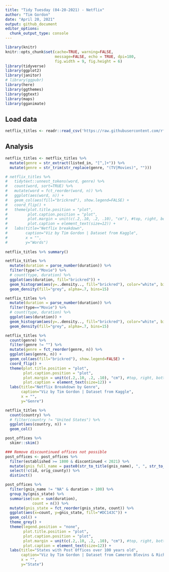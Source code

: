 ```yaml
---
title: "Tidy Tuesday (04-20-2021) - Netflix"
author: "Tim Gordon"
date: "April 20, 2021"
output: github_document
editor_options:
  chunk_output_type: console
---
```


```r
library(knitr)
knitr::opts_chunk$set(cache=TRUE, warning=FALSE,
                      message=FALSE, echo = TRUE, dpi=180,
                      fig.width = 9, fig.height = 6)
library(tidyverse)
library(ggplot2)
library(janitor)
# library(ggpubr)
library(here)
library(ggthemes)
library(ggtext)
library(maps)
library(gganimate)
```

## Load data

```r
netflix_titles <- readr::read_csv('https://raw.githubusercontent.com/rfordatascience/tidytuesday/master/data/2021/2021-04-20/netflix_titles.csv')

```

## Analysis

```r
netflix_titles <- netflix_titles %>%
  mutate(genre = str_extract(listed_in, "[^,]+")) %>%
  mutate(genre = str_trim(str_replace(genre, "(TV|Movies)", ""))) 

# netflix_titles %>%
#   tidytext::unnest_tokens(word, genre) %>%
#   count(word, sort=TRUE) %>%
#   mutate(word = fct_reorder(word, n)) %>%
#   ggplot(aes(word, n)) +
#   geom_col(aes(fill="brickred"), show.legend=FALSE) +
#   coord_flip() +
#   theme(plot.title.position = "plot",
#         plot.caption.position = "plot",
#         plot.margin = unit(c(.2,.10, .2, .10), "cm"), #top, right, bottom, left
#         plot.caption = element_text(size=12)) +
#   labs(title="Netflix breakdown",
#        caption="Viz by Tim Gordon | Dataset from Kaggle",
#        x = "",
#        y="Words")  
  
netflix_titles %>% summary()

netflix_titles %>%
  mutate(duration = parse_number(duration)) %>%
  filter(type!="Movie") %>%
  # count(type, duration) %>%
  ggplot(aes(duration, fill="brickred")) +
  geom_histogram(aes(y=..density.., fill="brickred"), color="white", bins=15) +
  geom_density(fill="grey", alpha=.7, bins=15)

netflix_titles %>%
  mutate(duration = parse_number(duration)) %>%
  filter(type=="Movie") %>%
  # count(type, duration) %>%
  ggplot(aes(duration)) +
  geom_histogram(aes(y=..density.., fill="brickred"), color="white", bins=15) +
  geom_density(fill="grey", alpha=.7, bins=15)

netflix_titles %>%
  count(genre) %>%
  filter(genre != "") %>%
  mutate(genre = fct_reorder(genre, n)) %>%
  ggplot(aes(genre, n)) +
  geom_col(aes(fill="brickred"), show.legend=FALSE) +
  coord_flip() +
  theme(plot.title.position = "plot",
        plot.caption.position = "plot",
        plot.margin = unit(c(.2,.10, .2, .10), "cm"), #top, right, bottom, left
        plot.caption = element_text(size=12)) +
  labs(title="Netflix Breakdown by Genre",
       caption="Viz by Tim Gordon | Dataset from Kaggle",
       x = "",
       y="Genre")  

netflix_titles %>%
  count(country) %>%
  # filter(country != "United States") %>%
  ggplot(aes(country, n)) +
  geom_col()
```



```r
post_offices %>%
  skimr::skim()

### Remove discountinued offices not possible
post_offices <- post_offices %>%
  filter(established >= 1800 & discontinued < 2021) %>%
  mutate(gnis_full_name = paste0(str_to_title(gnis_name), ", ", str_to_title(gnis_county))) %>%
  select(!c(id, orig_county)) %>%
  distinct()

post_offices %>%
  filter(gnis_name != "NA" & duration > 100) %>%
  group_by(gnis_state) %>%
  summarise(sum = sum(duration), 
            count = n()) %>%
  mutate(gnis_state = fct_reorder(gnis_state, count)) %>%
  ggplot(aes(x=count, y=gnis_state, fill="#DC143C")) +
  geom_col() +
  theme_grey() +
  theme(legend.position = "none",
        plot.title.position = "plot",
        plot.caption.position = "plot",
        plot.margin = unit(c(.2,.10, .2, .10), "cm"), #top, right, bottom, left
        plot.caption = element_text(size=12)) +
  labs(title="States with Post Offices over 100 years old",
       caption="Viz by Tim Gordon | Dataset from Cameron Blevins & Richard W. Helbock",
       x = "",
       y="State")
```



